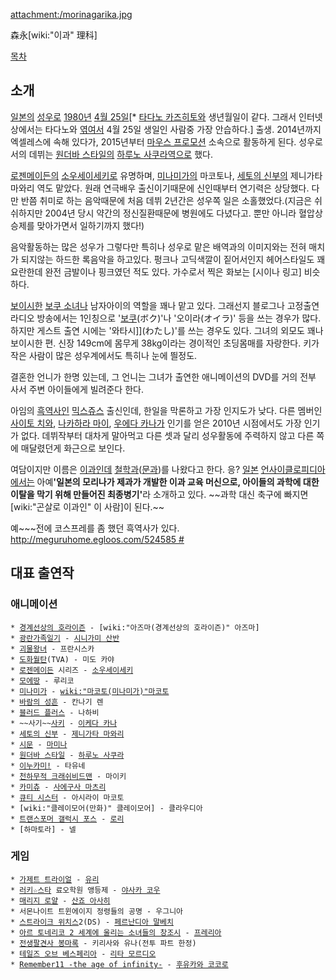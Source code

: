 attachment:/morinagarika.jpg

森永[wiki:"이과" 理科]

[[목차]]
== 소개 ==
[[일본]]의 [[성우]]로 [[1980년]] [[4월 25일]][* [[타다노 카즈히토]]와 생년월일이 같다. 그래서 인터넷상에서는 타다노와 [[풍평피해|엮여서]] 4월 25일 생일인 사람중 가장 안습하다.] 출생. 2014년까지 엑셀레스에 속해 있다가, 2015년부터 [[마우스 프로모션]] 소속으로 활동하게 된다. 성우로서의 데뷔는 [[원더바 스타일]]의 [[하루노 사쿠라]]역으로 했다.

[[로젠메이든]]의 [[소우세이세키]]로 유명하며, [[미나미가]]의 마코토나, [[세토의 신부]]의 제니가타 마와리 역도 맡았다. 원래 연극배우 출신이기때문에 신인때부터 연기력은 상당했다. 다만 반쯤 취미로 하는 음악때문에 처음 데뷔 2년간은 성우쪽 일은 소홀했었다.(지금은 쉬쉬하지만 2004년 당시 약간의 정신질환때문에 병원에도 다녔다고. 뿐만 아니라 혈압상승제를 맞아가면서 일하기까지 했다!)

음악활동하는 많은 성우가 그렇다만 특히나 성우로 맡은 배역과의 이미지와는 전혀 매치가 되지않는 하드한 록음악을 하고있다. 펑크나 고딕색깔이 짙어서인지 헤어스타일도 꽤 요란한데 완전 금발이나 핑크였던 적도 있다. 가수로서 찍은 화보는 [시이나 링고] 비슷하다.

[[보이시]]한 [[보쿠 소녀]]나 남자아이의 역할을 꽤나 맡고 있다. 그래선지 블로그나 고정출연 라디오 방송에서는 1인칭으로 '[[보쿠]](ボク)'나 '오이라(オイラ)' 등을 쓰는 경우가 많다. 하지만 게스트 출연 시에는 '와타시]](わたし)'를 쓰는 경우도 있다. 그녀의 외모도 꽤나 보이시한 편. 신장 149cm에 몸무게 38kg이라는 경이적인 초딩몸매를 자랑한다. 키가 작은 사람이 많은 성우계에서도 특히나 눈에 띌정도. 

결혼한 언니가 한명 있는데, 그 언니는 그녀가 출연한 애니메이션의 DVD를 거의 전부 사서 주변 아이들에게 빌려준다 한다.

아임의 [[흑역사]]인 [[믹스쥬스]] 출신인데, 한일을 막론하고 가장 인지도가 낮다. 다른 멤버인 [[사이토 치와]], [[나카하라 마이]], [[우에다 카나]]가 인기를 얻은 2010년 시점에서도 가장 인기가 없다. 데뷔작부터 대차게 말아먹고 다른 셋과 달리 성우활동에 주력하지 않고 다른 쪽에 매달렸던게 화근으로 보인다.

여담이지만 이름은 [[이과]]인데 [[철학과]]([[문과]])를 나왔다고 한다. 응? [[일본]] [[언사이클로피디아]]에서는 아예''' '일본의 모리나가 제과가 개발한 이과 교육 머신으로, 아이들의 과학에 대한 이탈을 막기 위해 만들어진 최종병기' '''라 소개하고 있다. ~~과학 대신 축구에 빠지면 [wiki:"곤살로 이과인" 이 사람]이 된다.~~

예~~~전에 코스프레를 좀 했던 흑역사가 있다. [[http://meguruhome.egloos.com/524585 #]]

== 대표 출연작 ==
=== 애니메이션 ===
 * [[경계선상의 호라이즌]] - [wiki:"아즈마(경계선상의 호라이즌)" 아즈마]
 * [[광란가족일기]] - [[시니가미 산반]]
 * [[괴물왕녀]] - 프란시스카
 * [[도화월탄]](TVA) - 미도 카야
 * [[로젠메이든]] 시리즈 - [[소우세이세키]]
 * [[모에땅]] - 루리코
 * [[미나미가]] - [[wiki:"마코토(미나미가)"마코토]]
 * [[바람의 성흔]] - 칸나기 렌
 * [[블러드 플러스]] - 나하비
 * ~~사기~~[[사키]] - [[이케다 카나]]
 * [[세토의 신부]] - [[제니가타 마와리]]
 * [[시문]] - [[마미나]]
 * [[원더바 스타일]] - [[하루노 사쿠라]]
 * [[이누카미!]] - 타유네
 * [[천하무적 크래쉬비드맨]] - 마이키
 * [[카미츄]] - [[사에구사 마츠리]]
 * [[큐티 시스터]] - 아시라이 마코토
 * [wiki:"클레이모어(만화)" 클레이모어] - 클라우디아
 * [[트랜스포머 갤럭시 포스]] - [[로리]]
 * [하마토라] - 넬

=== 게임 ===
 * [[가제트 트라이얼]] - [[유리]]
 * [[러키☆스타]] 료오학원 앵등제 - [[야사카 코우]]
 * [[매리지 로얄]] - [[산죠 아사히]]
 * 서몬나이트 트윈에이지 정령들의 공명 - 우그니아 
 * [[스트라이크 위치스]]2(DS) - [[페르난디아 말베치]]
 * [[아르 토네리코 2 세계에 울리는 소녀들의 창조시]] - [[프레리아]]
 * [[전생팔견사 봉마록]] - 키리사와 유나(전투 파트 한정)
 * [[테일즈 오브 베스페리아]] - [[리타 모르디오]]
 * [[Remember11 -the age of infinity-]] - [[후유카와 코코로]]
